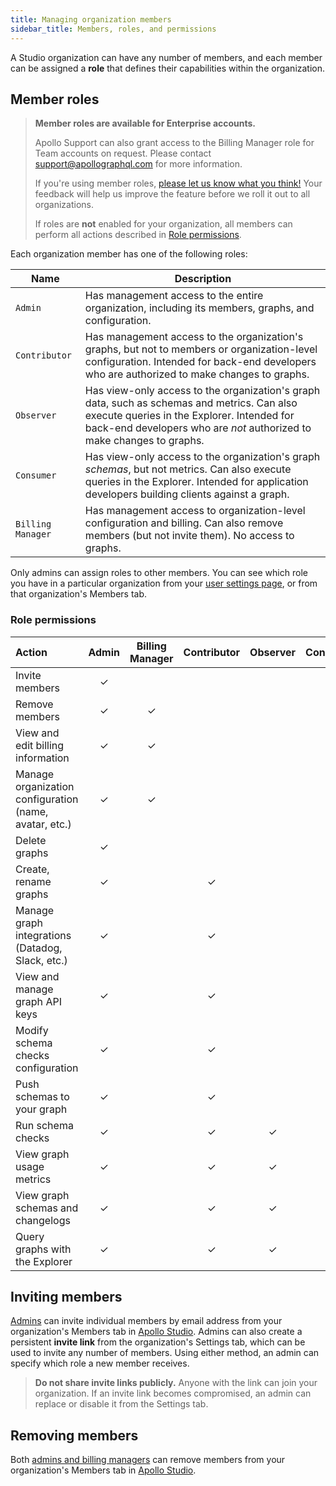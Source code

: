 ```yaml
---
title: Managing organization members
sidebar_title: Members, roles, and permissions
---
```


A Studio organization can have any number of members, and each member can be assigned a **role** that defines their capabilities within the organization.

## Member roles

> **Member roles are available for Enterprise accounts.**
>
> Apollo Support can also grant access to the Billing Manager role for Team accounts on request. Please contact support@apollographql.com for more information.
>
> If you're using member roles, [please let us know what you think!](https://docs.google.com/forms/d/10C4_ETX5Xb60RfnJjBC2xBVK9gjr6A644AYKA-27T-E/viewform) Your feedback will help us improve the feature before we roll it out to all organizations.
>
> If roles are **not** enabled for your organization, all members can perform all actions described in [Role permissions](#role-permissions).

Each organization member has one of the following roles:

| Name              | Description                                                                                                                                                                                                        |
| ----------------- | ------------------------------------------------------------------------------------------------------------------------------------------------------------------------------------------------------------------ |
| `Admin`           | Has management access to the entire organization, including its members, graphs, and configuration.                                                                                                                |
| `Contributor`     | Has management access to the organization's graphs, but not to members or organization-level configuration. Intended for back-end developers who are authorized to make changes to graphs.                         |
| `Observer`        | Has view-only access to the organization's graph data, such as schemas and metrics. Can also execute queries in the Explorer. Intended for back-end developers who are _not_ authorized to make changes to graphs. |
| `Consumer`        | Has view-only access to the organization's graph _schemas_, but not metrics. Can also execute queries in the Explorer. Intended for application developers building clients against a graph.                       |
| `Billing Manager` | Has management access to organization-level configuration and billing. Can also remove members (but not invite them). No access to graphs.                                                                         |

Only admins can assign roles to other members. You can see which role you have in a particular organization from your [user settings page](https://studio.apollographql.com/user-settings), or from that organization's Members tab.

### Role permissions

| Action                                                 | Admin | Billing Manager | Contributor | Observer | Consumer |
| :----------------------------------------------------- | :---: | :-------------: | :---------: | :------: | :------: |
| Invite members                                         |   ✓   |                 |             |          |          |
| Remove members                                         |   ✓   |        ✓        |             |          |          |
| View and edit billing information                      |   ✓   |        ✓        |             |          |          |
| Manage organization configuration (name, avatar, etc.) |   ✓   |        ✓        |             |          |          |
| Delete graphs                                          |   ✓   |                 |             |          |          |
| Create, rename graphs                                  |   ✓   |                 |      ✓      |          |          |
| Manage graph integrations (Datadog, Slack, etc.)       |   ✓   |                 |      ✓      |          |          |
| View and manage graph API keys                         |   ✓   |                 |      ✓      |          |          |
| Modify schema checks configuration                     |   ✓   |                 |      ✓      |          |          |
| Push schemas to your graph                             |   ✓   |                 |      ✓      |          |          |
| Run schema checks                                      |   ✓   |                 |      ✓      |    ✓     |          |
| View graph usage metrics                               |   ✓   |                 |      ✓      |    ✓     |          |
| View graph schemas and changelogs                      |   ✓   |                 |      ✓      |    ✓     |    ✓     |
| Query graphs with the Explorer                         |   ✓   |                 |      ✓      |    ✓     |    ✓     |

## Inviting members

[Admins](#member-roles-available-by-request) can invite individual members by email address from your organization's Members tab in [Apollo Studio](https://studio.apollographql.com). Admins can also create a persistent **invite link** from the organization's Settings tab, which can be used to invite any number of members. Using either method, an admin can specify which role a new member receives.

> **Do not share invite links publicly.** Anyone with the link can join your organization. If an invite link becomes compromised, an admin can replace or disable it from the Settings tab.

## Removing members

Both [admins and billing managers](#member-roles-available-by-request) can remove members from your organization's Members tab in [Apollo Studio](https://studio.apollographql.com).
